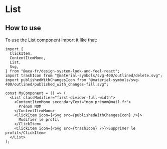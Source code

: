 
<Meta of={ListStories} name="List" />

# List

## How to use

To use the List component import it like that:

```tsx title="test.js"
import {
  ClickItem,
  ContentItemMono,
  List,
  Svg,
} from "@axa-fr/design-system-look-and-feel-react";
import trashIcon from "@material-symbols/svg-400/outlined/delete.svg";
import publishedWithChangesIcon from "@material-symbols/svg-400/outlined/published_with_changes-fill.svg";

const MyComponent = () => (
  <List classModifier="first-divider-full-width">
    <ContentItemMono secondaryText="nom.prénom@mail.fr">
      Prénom NOM
    </ContentItemMono>
    <ClickItem icon={<Svg src={publishedWithChangesIcon} />}>
      Modifier le profil
    </ClickItem>
    <ClickItem icon={<Svg src={trashIcon} />}>Supprimer le profil</ClickItem>
  </List>
);
```

<Canvas of={ListStories.Default} />
<Controls of={ListStories.Default} />
